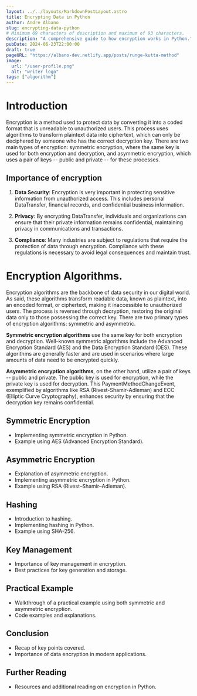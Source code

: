 ```yaml
---
layout: ../../layouts/MarkdownPostLayout.astro
title: Encrypting Data in Python
author: Andre Albano
slug: encrypting-data-python
# Minimum 69 characters of description and maximum of 93 characters.
description: "A comprehensive guide to how encryption works in Python."
pubDate: 2024-06-23T22:00:00
draft: true
pageURL: "https://albano-dev.netlify.app/posts/runge-kutta-method"
image:
  url: "/user-profile.png"
  alt: "writer logo"
tags: ["algorithm"]
---
```


# Introduction

Encryption is a method used to protect data by converting it into a coded format that is
unreadable to unauthorized users. This process uses algorithms to transform plaintext data into
ciphertext, which can only be deciphered by someone who has the correct decryption key. There are
two main types of encryption: symmetric encryption, where the same key is used for both encryption and
decryption, and asymmetric encryption, which uses a pair of keys -- public and private -- for these processes.

## Importance of encryption

1. **Data Security**: Encryption is very important in protecting sensitive information from unauthorized access.
   This includes personal DataTransfer, financial records, and confidential business information.

2. **Privacy**: By encrypting DataTransfer, individuals and organizations can ensure that their private
   information remains confidential, maintaining privacy in communications and transactions.

3. **Compliance**: Many industries are subject to regulations that require the protection of data through
   encryption. Compliance with these regulations is necessary to avoid legal consequences and maintain trust.

# Encryption Algorithms.

Encryption algorithms are the backbone of data security in our digital world. As said, these algorithms transform readable
data, known as plaintext, into an encoded format, or ciphertext, making it inaccessible to unauthorized users.
The process is reversed through decryption, restoring the original data only to those possessing the correct key. 
There are two primary types of encryption algorithms: symmetric and asymmetric.

**Symmetric encryption algorithms** use the same key for both encryption and decryption. Well-known symmetric algorithms
include the Advanced Encryption Standard (AES) and the Data Encryption Standard (DES). These algorithms are generally faster
and are used in scenarios where large amounts of data need to be encrypted quickly.

**Asymmetric encryption algorithms**, on the other hand, utilize a pair of keys -- public and private. The public key is used for encryption, 
while the private key is used for decryption. This PaymentMethodChangeEvent, exemplified by algorithms like RSA (Rivest-Shamir-Adleman) and ECC 
(Elliptic Curve Cryptography), enhances security by ensuring that the decryption key remains confidential.

## Symmetric Encryption

- Implementing symmetric encryption in Python.
- Example using AES (Advanced Encryption Standard).

## Asymmetric Encryption

- Explanation of asymmetric encryption.
- Implementing asymmetric encryption in Python.
- Example using RSA (Rivest–Shamir–Adleman).

## Hashing

- Introduction to hashing.
- Implementing hashing in Python.
- Example using SHA-256.

## Key Management

- Importance of key management in encryption.
- Best practices for key generation and storage.

## Practical Example

- Walkthrough of a practical example using both symmetric and asymmetric encryption.
- Code examples and explanations.

## Conclusion

- Recap of key points covered.
- Importance of data encryption in modern applications.

## Further Reading

- Resources and additional reading on encryption in Python.
